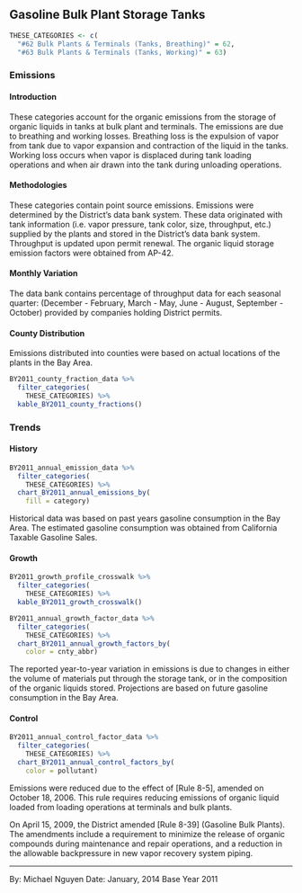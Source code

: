 ## Gasoline Bulk Plant Storage Tanks {#petprod-terminal-tank}

```r
THESE_CATEGORIES <- c(
  "#62 Bulk Plants & Terminals (Tanks, Breathing)" = 62,
  "#63 Bulk Plants & Terminals (Tanks, Working)" = 63)
```

### Emissions

#### Introduction {-}

These categories account for the organic emissions from the storage of organic liquids in tanks at bulk plant and terminals. The emissions are due to breathing and working losses. Breathing loss is the expulsion of vapor from tank due to vapor expansion and contraction of the liquid in the tanks. Working loss occurs when vapor is displaced during tank loading operations and when air drawn into the tank during unloading operations.

#### Methodologies {-}

These categories contain point source emissions. Emissions were determined by the District's data bank system. These data originated with tank information (i.e. vapor pressure, tank color, size, throughput, etc.) supplied by the plants and stored in the District's data bank system. Throughput is updated upon permit renewal. The organic liquid storage emission factors were obtained from AP-42.

#### Monthly Variation {-}

The data bank contains percentage of throughput data for each seasonal quarter: (December - February, March - May, June - August, September - October) provided by companies holding District permits.

#### County Distribution {-}

Emissions distributed into counties were based on actual locations of the plants in the Bay Area.

```r
BY2011_county_fraction_data %>%
  filter_categories(
    THESE_CATEGORIES) %>%
  kable_BY2011_county_fractions()
```

### Trends

#### History {-}

```r
BY2011_annual_emission_data %>%
  filter_categories(
    THESE_CATEGORIES) %>%
  chart_BY2011_annual_emissions_by(
    fill = category) 
```

Historical data was based on past years gasoline consumption in the Bay Area. The estimated gasoline consumption was obtained from California Taxable Gasoline Sales.

#### Growth {-}

```r
BY2011_growth_profile_crosswalk %>%
  filter_categories(
    THESE_CATEGORIES) %>%
  kable_BY2011_growth_crosswalk()
```

```r
BY2011_annual_growth_factor_data %>%
  filter_categories(
    THESE_CATEGORIES) %>%
  chart_BY2011_annual_growth_factors_by(
    color = cnty_abbr)
```

The reported year-to-year variation in emissions is due to changes in either the volume of materials put through the storage tank, or in the composition of the organic liquids stored. Projections are based on future gasoline consumption in the Bay Area.

#### Control {-}

```r
BY2011_annual_control_factor_data %>%
  filter_categories(
    THESE_CATEGORIES) %>%
  chart_BY2011_annual_control_factors_by(
    color = pollutant)
```

Emissions were reduced due to the effect of [Rule 8-5], amended on October 18, 2006. This rule requires reducing emissions of organic liquid loaded from loading operations at terminals and bulk plants.

On April 15, 2009, the District amended [Rule 8-39] (Gasoline Bulk Plants). The amendments include a requirement to minimize the release of organic compounds during maintenance and repair operations, and a reduction in the allowable backpressure in new vapor recovery system piping.

***

By: Michael Nguyen 
Date: January, 2014 
Base Year 2011

